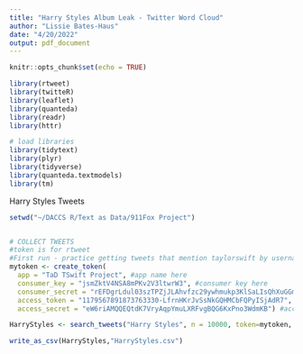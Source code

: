 ```yaml
---
title: "Harry Styles Album Leak - Twitter Word Cloud"
author: "Lissie Bates-Haus"
date: "4/20/2022"
output: pdf_document
---
```


```r
knitr::opts_chunk$set(echo = TRUE)
```

```r

library(rtweet)
library(twitteR)
library(leaflet)
library(quanteda)
library(readr)
library(httr)

# load libraries
library(tidytext)
library(plyr)
library(tidyverse)
library(quanteda.textmodels)
library(tm)

```

Harry Styles Tweets

```r

setwd("~/DACCS R/Text as Data/911Fox Project")


# COLLECT TWEETS
#token is for rtweet
#First run - practice getting tweets that mention taylorswift by username
mytoken <- create_token(
  app = "TaD TSwift Project", #app name here
  consumer_key = "jsmZktV4NSA8mPKv2V3ltwrW3", #consumer key here
  consumer_secret = "rEFDgrLdul03szTPZjJLAhvfzc29ywhmukp3KlSaLIsQhXuGGm", #consumer secret here
  access_token = "1179567891873763330-LfrnHKrJvSsNkGQHMCbFQPyISjAdR7", #access token here
  access_secret = "eW6riAMQQEQtdK7VryAqpYmuLXRFvgBQG6KxPno3WdmKB") #access secret here

HarryStyles <- search_tweets("Harry Styles", n = 10000, token=mytoken, include_rts = FALSE, lang = "en") 

write_as_csv(HarryStyles,"HarryStyles.csv")

```

